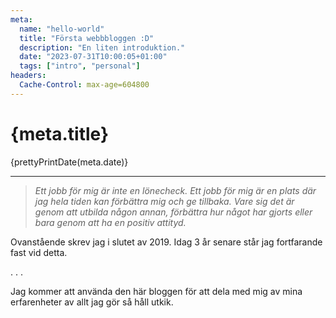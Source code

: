 ```yaml
---
meta:
  name: "hello-world"
  title: "Första webbbloggen :D"
  description: "En liten introduktion."
  date: "2023-07-31T10:00:05+01:00"
  tags: ["intro", "personal"]
headers:
  Cache-Control: max-age=604800
---
```



# {meta.title}

<time datetime={meta.date}>{prettyPrintDate(meta.date)}</time>

---

> _Ett jobb för mig är inte en lönecheck.
> Ett jobb för mig är en plats där jag hela tiden kan förbättra mig och ge tillbaka.
> Vare sig det är genom att utbilda någon annan,
> förbättra hur något har gjorts eller bara genom att ha en positiv attityd._

Ovanstående skrev jag i slutet av 2019.
Idag 3 år senare står jag fortfarande fast vid detta.

.
.
.

Jag kommer att använda den här bloggen för att dela med mig av mina erfarenheter av allt jag gör så håll utkik.
